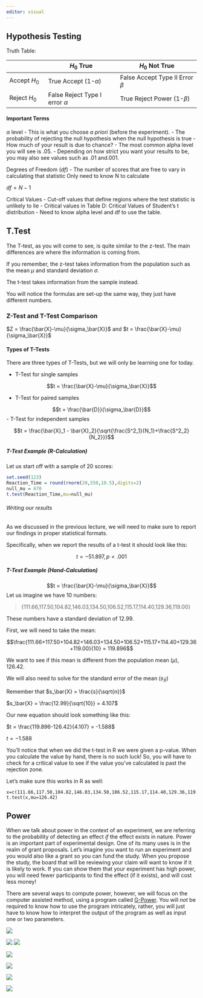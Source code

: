 ```yaml
---
editor: visual
---
```


## Hypothesis Testing

Truth Table:

|              | $H_0$ True                         | $H_0$ Not True                     |
|-----------|--------------------|----------------------|
| Accept $H_0$ | True Accept (1-$\alpha$)           | False Accept Type II Error $\beta$ |
| Reject $H_0$ | False Reject Type I error $\alpha$ | True Reject Power (1-$\beta$)      |

#### Important Terms

$\alpha$ level - This is what you choose *a priori* (before the experiment). - The probability of rejecting the null hypothesis when the null hypothesis is true - How much of your result is due to chance? - The most common alpha level you will see is .05. - Depending on how strict you want your results to be, you may also see values such as .01 and.001.

Degrees of Freedom ($df$) - The number of scores that are free to vary in calculating that statistic Only need to know N to calculate

$df = N - 1$

Critical Values - Cut-off values that define regions where the test statistic is unlikely to lie - Critical values in Table D: Critical Values of Student's t distribution - Need to know alpha level and df to use the table.

## T.Test

The T-test, as you will come to see, is quite similar to the z-test. The main differences are where the information is coming from.

If you remember, the z-test takes information from the population such as the mean $\mu$ and standard deviation $\sigma$.

The t-test takes information from the sample instead.

You will notice the formulas are set-up the same way, they just have different numbers.

### Z-Test and T-Test Comparison

$Z = \frac{\bar{X}-\mu}{\sigma_\bar{X}}$ and $t = \frac{\bar{X}-\mu}{\sigma_\bar{X}}$

#### Types of T-Tests

There are three types of T-Tests, but we will only be learning one for today.

-   T-Test for single samples

$$t = \frac{\bar{X}-\mu}{\sigma_\bar{X}}$$

-   T-Test for paired samples

$$t = \frac{\bar{D}}{\sigma_\bar{D}}$$ - T-Test for independent samples

$$t = \frac{\bar{X}_1 - \bar{X}_2}{\sqrt{\frac{S^2_1}{N_1}+\frac{S^2_2}{N_2}}}$$

##### T-Test Example (R-Calculation)

Let us start off with a sample of 20 scores:

```r
set.seed(123)
Reaction_Time = round(rnorm(20,550,10.5),digits=2)
null_mu = 670
t.test(Reaction_Time,mu=null_mu)
```

###### Writing our results

As we discussed in the previous lecture, we will need to make sure to report our findings in proper statistical formats.

Specifically, when we report the results of a t-test it should look like this:

$$t = -51.897, p <.001$$

##### T-Test Example (Hand-Calculation)

$$t = \frac{\bar{X}-\mu}{\sigma_\bar{X}}$$ Let us imagine we have 10 numbers:

> {111.66,117.50,104.82,146.03,134.50,106.52,115.17,114.40,129.36,119.00}

These numbers have a standard deviation of 12.99.

First, we will need to take the mean:

$$\frac{111.66+117.50+104.82+146.03+134.50+106.52+115.17+114.40+129.36+119.00}{10} = 119.896$$

We want to see if this mean is different from the population mean ($\mu$), 126.42.

We will also need to solve for the standard error of the mean ($s_\bar{X}$)

Remember that $s_\bar{X} = \frac{s}{\sqrt{n}}$

$s_\bar{X} = \frac{12.99}{\sqrt{10}} = 4.107$

Our new equation should look something like this:

$t = \frac{119.896-126.42}{4.107} = -1.588$

$t = -1.588$

You'll notice that when we did the t-test in R we were given a p-value. When you calculate the value by hand, there is no such luck! So, you will have to check for a critical value to see if the value you've calculated is past the rejection zone.

Let's make sure this works in R as well:

```webr-r
x=c(111.66,117.50,104.82,146.03,134.50,106.52,115.17,114.40,129.36,119.00)
t.test(x,mu=126.42)
```

## Power

When we talk about power in the context of an experiment, we are referring to the probability of detecting an effect *if* the effect exists in nature. Power is an important part of experimental design. One of its many uses is in the realm of grant proposals. Let's imagine you want to run an experiment and you would also like a grant so you can fund the study. When you propose the study, the board that will be reviewing your claim will want to know if it is likely to work. If you can show them that your experiment has high power, you will need fewer participants to find the effect (if it exists), and will cost less money!

There are several ways to compute power, however, we will focus on the computer assisted method, using a program called [G-Power](http://www.gpower.hhu.de/). You will *not* be required to know how to use the program intricately, rather, you will just have to know how to interpret the output of the program as well as input one or two parameters.

![](images/1_gplot.png)

![](images/2_gplot.png) ![](images/3_gplot.png)

![](images/4_gplot.png)

![](images/5_gplot.png)

![](images/6_gplot.png)

![](images/7_gplot.png)
